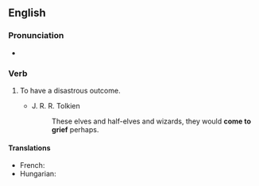 ==English==

===Pronunciation===
* {{audio|en-au-come to grief.ogg|Audio (AU)|lang=en}}

===Verb===
{{en-verb|comes to grief|coming to grief|came to grief|come to grief}}

# {{lb|en|idiomatic}} To have a disastrous outcome.
#* J. R. R. Tolkien
#*: These elves and half-elves and wizards, they would '''come to grief''' perhaps.

====Translations====
{{trans-top|to have a disastrous outcome}}
* French: {{t+|fr|exploser en vol}}
* Hungarian: {{t+|hu|pórul jár}}
{{trans-mid}}
{{trans-bottom}}